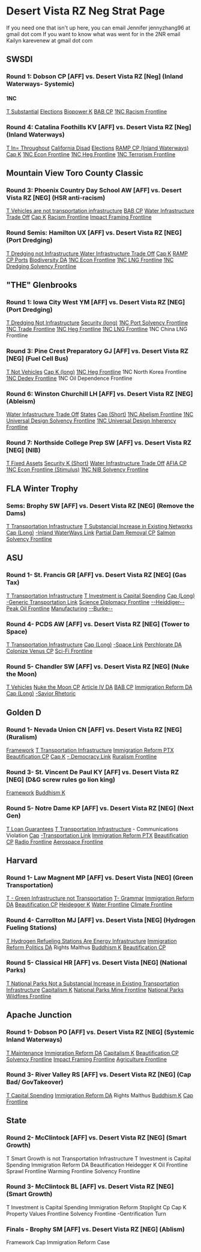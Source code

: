 =Desert Vista RZ Neg Strat Page= 
If you need one that isn't up here, you can email Jennifer jennyzhang96 at gmail dot com
If you want to know what was went for in the 2NR email Kailyn karevenew at gmail dot com

==SWSDI== 
===Round 1: Dobson CP [AFF] vs. Desert Vista RZ [Neg] (Inland Waterways- Systemic)=== 
====1NC==== 
[[debatecoaches/Cite Page#NEGATIVE-1NC%20Ts-1NC%20T%20Substantial=48%20billion|T Substantial]]
[[debatecoaches/Cite Page#NEGATIVE-1NC%20DAs-1NC%20Elections|Elections]]
[[debatecoaches/Cite Page#NEGATIVE-1NC%20Ks-1NC%20Biopower%20K|Biopower K]]
[[debatecoaches/Cite Page#NEGATIVE-1NC%20CPs-1NC%20BAB%20CP|BAB CP]]
[[debatecoaches/Cite Page#NEGATIVE-1NC%20Case%20Frontlines-1NC%20Racism%20Frontline|1NC Racism Frontline]]

===Round 4: Catalina Foothills KV [AFF] vs. Desert Vista RZ [Neg] (Inland Waterways)=== 
[[debatecoaches/Cite Page#NEGATIVE-1NC%20Ts-1NC%20T%20in%20=%20Throughout|T In= Throughout]]
[[debatecoaches/Cite Page#NEGATIVE-1NC%20DAs-1NC%20Cali%20DA|California Disad]]
[[debatecoaches/Cite Page#NEGATIVE-1NC%20DAs-1NC%20Elections|Elections]]
[[debatecoaches/Cite Page#NEGATIVE-1NC%20CPs-1NC%20RAMP-%20Inland%20WaterWays|RAMP CP (Inland Waterways)]]
[[debatecoaches/Cite Page#NEGATIVE-1NC%20Ks-1NC%20Cap%20K|Cap K]]
[[debatecoaches/Cite Page#NEGATIVE-1NC%20Case%20Frontlines-1NC%20Econ%20Frontline|1NC Econ Frontline]]
[[debatecoaches/Cite Page#NEGATIVE-1NC%20Case%20Frontlines-1NC%20Hegemony%20Frontline|1NC Heg Frontline]]
[[debatecoaches/Cite Page#NEGATIVE-1NC%20Case%20Frontlines-1NC%20Terrorism%20Frontline|1NC Terrorism Frontline]]

==Mountain View Toro County Classic== 
===Round 3: Phoenix Country Day School AW [AFF] vs. Desert Vista RZ [NEG] (HSR anti-racism)=== 
[[debatecoaches/Cite Page#NEGATIVE-1NC%20Ts-1NC%20Transportation%20Infrastructure%20=/=%20Vehicles|T Vehicles are not transportation infrastructure]]
[[debatecoaches/Cite Page#NEGATIVE-1NC%20CPs-1NC%20BAB%20CP|BAB CP]]
[[debatecoaches/Cite Page#NEGATIVE-1NC%20DAs-1NC%20Water%20Infrastructure%20Trade%20Off|Water Infrastructure Trade Off]]
[[debatecoaches/Cite Page#NEGATIVE-1NC%20Ks-1NC%20Cap%20K|Cap K]]
[[debatecoaches/Cite Page#NEGATIVE-1NC%20Case%20Frontlines-1NC%20Racism%20Frontline|Racism Frontline]]
[[debatecoaches/Cite Page#NEGATIVE-1NC%20Case%20Frontlines-1NC%20Nuke%20War%20Impact%20Framing|Impact Framing Frontline]]

===Round Semis: Hamilton UX [AFF] vs. Desert Vista RZ [NEG] (Port Dredging)=== 
[[debatecoaches/Cite Page#NEGATIVE-1NC%20Ts-1NC%20T%20Dredging%20=/=%20infastructure|T Dredging not Infrastructure ]]
[[debatecoaches/Cite Page#NEGATIVE-1NC%20DAs-1NC%20Water%20Infrastructure%20Trade%20Off|Water Infrastructure Trade Off]]
[[debatecoaches/Cite Page#NEGATIVE-1NC%20Ks-1NC%20Cap%20K|Cap K]]
[[debatecoaches/Cite Page#NEGATIVE-1NC%20CPs-1NC%20RAMP%20-%20Ports|RAMP CP Ports]]
[[debatecoaches/Cite Page#NEGATIVE-1NC%20DAs-1NC%20Biodiversity|Biodiversity DA]]
[[debatecoaches/Cite Page#NEGATIVE-1NC%20Case%20Frontlines-1NC%20Econ%20Frontline|1NC Econ Frontline]]
[[debatecoaches/Cite Page#NEGATIVE-1NC%20Case%20Frontlines-1NC%20LNG%20Front%20line|1NC LNG Frontline]]
[[debatecoaches/Cite Page#NEGATIVE-1NC%20Case%20Frontlines-1NC%20Dredging%20Solvency%20Frontline|1NC Dredging Solvency Frontline]]

=="THE" Glenbrooks== 
===Round 1: Iowa City West YM [AFF] vs. Desert Vista RZ [NEG] (Port Dredging)=== 
[[debatecoaches/Cite Page#NEGATIVE-1NC%20Ts-1NC%20T%20Dredging%20=/=%20infrastructure|T Dredging Not Infrastructure]]
[[debatecoaches/Cite Page#NEGATIVE-1NC%20Ks-1NC%20Securitization%20(long)|Security (long)]]
[[debatecoaches/Cite Page#NEGATIVE-1NC%20Case%20Frontlines-1NC%20Dredging%20Solvency%20Frontline|1NC Port Solvency Frontline]]
[[debatecoaches/Cite Page#NEGATIVE-1NC%20Case%20Frontlines-1NC%20Trade%20Frontline|1NC Trade Frontline]]
[[debatecoaches/Cite Page#NEGATIVE-1NC%20Case%20Frontlines-1NC%20Hegemony%20Frontline|1NC Heg Frontline]]
[[debatecoaches/Cite Page#NEGATIVE-1NC%20Case%20Frontlines-1NC%20LNG%20Front%20line-1NC%20LNG%20Frontline%20*GBX*|1NC LNG Frontline]]
1NC China LNG Frontline

===Round 3: Pine Crest Preparatory GJ [AFF] vs. Desert Vista RZ [NEG] (Fuel Cell Bus)=== 
[[debatecoaches/Cite Page#NEGATIVE-1NC%20Ts-1NC%20Transportation%20Infrastructure%20=/=%20Vehicles|T Not Vehicles]]
[[debatecoaches/Cite Page#NEGATIVE-Ks-1NC%20Cap%20K|Cap K (long)]]
[[debatecoaches/Cite Page#NEGATIVE-1NC%20Case%20Frontlines-1NC%20Hegemony%20Frontline|1NC Heg Frontline]]
1NC North Korea Frontline
[[debatecoaches/Cite Page#NEGATIVE-1NC%20Case%20Frontlines-1NC%20Dedev%20Frontline|1NC Dedev Frontline]]
1NC Oil Dependence Frontline

===Round 6: Winston Churchill LH [AFF] vs. Desert Vista RZ [NEG] (Ableism)=== 
[[debatecoaches/Cite Page#NEGATIVE-1NC%20DAs-1NC%20Water%20Infrastructure%20Trade%20Off|Water Infastructure Trade Off]]
<span style="background-color: #f8f8ff;">[[debatecoaches/Cite Page#NEGATIVE-1NC%20CPs-1NC%20States-%20Universal%20Design/Abelism%20(with%20Fism)|States]]</span>
[[debatecoaches/Cite Page#NEGATIVE-1NC%20Ks-1NC%20Cap%20K|Cap (Short)]]
[[debatecoaches/Cite Page#NEGATIVE-1NC%20Case%20Frontlines-1NC%20Ableism%20Advantage%20Frontline|1NC Abelism Frontline]]
[[debatecoaches/Cite Page#NEGATIVE-1NC%20Case%20Frontlines-1NC%20Universal%20Design%20Solvency%20Frontline|1NC Universal Design Solvency Frontline]]
[[debatecoaches/Cite Page#NEGATIVE-1NC%20Case%20Frontlines-1NC%20Universal%20Design%20Inherency%20Frontline|1NC Universal Design Inherency Frontline]]

===Round 7: Northside College Prep SW [AFF] vs. Desert Vista RZ [NEG] (NIB)=== 
[[debatecoaches/Cite Page#NEGATIVE-1NC%20Ts-1NC%20Fixed%20Asests/%201%20year|T Fixed Assets]]
[[debatecoaches/Cite Page#NEGATIVE-1NC%20Ks-1NC%20Securitization%20(Short)|Security K (Short)]]
[[debatecoaches/Cite Page#NEGATIVE-1NC%20DAs-1NC%20Water%20Infrastructure%20Trade%20Off|Water Infrastructure Trade Off]]
[[debatecoaches/Cite Page#NEGATIVE-1NC%20CPs-1NC%20AIFA%20CP|AFIA CP]]
[[debatecoaches/Cite Page#NEGATIVE-1NC%20Case%20Frontlines-1NC%20Econ%20Frontline%20(Stimulus)|1NC Econ Frontline (Stimulus)]]
[[debatecoaches/Cite Page#NEGATIVE-1NC%20Case%20Frontlines-1NC%20NIB%20Solvency%20Frontline|1NC NIB Solvency Frontline]]

==FLA Winter Trophy== 
===Sems: Brophy SW [AFF] vs. Desert Vista RZ [NEG] (Remove the Dams)=== 
[[Cite Page#NEGATIVE-1NC%20Ts-Dams%20=/=%20Transportation%20Infrastructure|T Transportation Infrastructure]]
[[Cite Page#NEGATIVE-1NC%20Ts-Substancial%20Increase%20in%20Investment%20in%20Pre-existing%20Transportation%20Infrastructure|T Substancial Increase in Existing Networks]]
[[debatecoaches/Cite Page#NEGATIVE-1NC%20Ks-1NC%20Cap%20K|Cap (Long)]]
[[debatecoaches/Cite Page#NEGATIVE-1NC%20Ks-1NC%20Cap%20K-Links-Inland%20Waterways|-Inland WaterWays Link]]
[[debatecoaches/Cite Page#NEGATIVE-1NC%20CPs-Partial****%20Dam%20Removal%20CP|Partial Dam Removal CP]]
[[debatecoaches/Cite Page#NEGATIVE-1NC%20Case%20Frontlines-1NC%20Dam%20Removal%20Solvency%20Frontline|Salmon Solvency Frontline]]

==ASU== 
===Round 1- St. Francis GR [AFF] vs. Desert Vista RZ [NEG] (Gas Tax)=== 
[[Cite Page#NEGATIVE-1NC%20Ts-Transportation%20=/=%20Tax|T Transportation Infrastructure]]
[[Cite Page#NEGATIVE-1NC%20Ts-Investment%20=%20Capital%20Spending|T Investment is Capital Spending]]
[[debatecoaches/Cite Page#NEGATIVE-1NC%20Ks-1NC%20Cap%20K|Cap (Long)]]
[[debatecoaches/Cite Page#NEGATIVE-1NC%20Ks-1NC%20Cap%20K-Links-Generic|-Generic Transportation Link]]
[[debatecoaches/Cite Page#NEGATIVE-1NC%20Case%20Frontlines-1NC%20Scientific%20Diplomacy%20Frontline|Science Diplomacy Frontline]]
[[debatecoaches/Cite Page#NEGATIVE-1NC%20Case%20Frontlines-1NC%20Scientific%20Diplomacy%20Frontline-Impacts|--Heiddiger--]]
[[debatecoaches/Cite Page#NEGATIVE-1NC%20Case%20Frontlines-1NC%20Peak%20Oil%20Frontline|Peak Oil Frontline]]
[[debatecoaches/Cite Page#NEGATIVE-1NC%20Case%20Frontlines-1NC%20Manufacturing%20Frontline|Manufacturing]]
[[debatecoaches/Cite Page#NEGATIVE-1NC%20Case%20Frontlines-1NC%20Manufacturing%20Frontline-Impacts|--Burke--]]

===Round 4- PCDS AW [AFF] vs. Desert Vista RZ [NEG] (Tower to Space)=== 
[[Cite Page#NEGATIVE-1NC%20Ts-Towers%20to%20Space%20=/=%20Transportation%20Infrastructure|T Transportation Infrastructure]]
[[debatecoaches/Cite Page#NEGATIVE-1NC%20Ks-1NC%20Cap%20K|Cap (Long)]]
[[debatecoaches/Cite Page#NEGATIVE-1NC%20Ks-1NC%20Cap%20K-Links-Space|-Space Link]]
[[debatecoaches/Cite Page#NEGATIVE-1NC%20DAs-1NC%20Perchlorate%20DA|Perchlorate DA]]
[[debatecoaches/Cite Page#NEGATIVE-1NC%20CPs-1NC%20Colonize%20Venus|Colonize Venus CP]]
[[debatecoaches/Cite Page#NEGATIVE-1NC%20Case%20Frontlines-1NC%20Science%20Fiction%20Frontline|Sci-Fi Frontline]]

===Round 5- Chandler SW [AFF] vs. Desert Vista RZ [NEG] (Nuke the Moon)=== 
[[Cite Page#NEGATIVE-1NC%20Ts-1NC%20Transportation%20Infrastructure%20=/=%20Vehicles|T Vehicles]]
[[debatecoaches/Cite Page#NEGATIVE-1NC%20CPs-1NC%20We|Nuke the Moon CP]]
[[debatecoaches/Cite Page#NEGATIVE-1NC%20DAs-1NC%20OST%20DA|Article IV DA]]
[[debatecoaches/Cite Page#NEGATIVE-1NC%20CPs-1NC%20BAB%20CP|BAB CP]]
[[debatecoaches/Cite Page#NEGATIVE-1NC%20DAs-1NC%20Immigration%20Reform%20Politics|Immigration Reform DA]]
[[debatecoaches/Cite Page#NEGATIVE-1NC%20Ks-1NC%20Cap%20K|Cap (Long)]]
[[debatecoaches/Cite Page#NEGATIVE-1NC%20Ks-1NC%20Cap%20K-Links-Save%20From%20Disasters|-Savior Rhetoric]]

==Golden D== 
===Round 1- Nevada Union CN [AFF] vs. Desert Vista RZ [NEG] (Ruralism)=== 
[[debatecoaches/Cite Page#NEGATIVE-1NC%20Frameworks-Shorter%20Version|Framework]]
[[debatecoaches/Cite Page#NEGATIVE-1NC%20Ts-1NC%20Moving%20Debaters%20into%20the%20Debate%20Community%20is%20not%20topical|T Transportation Infrastructure]]
[[debatecoaches/Cite Page#NEGATIVE-1NC%20DAs-1NC%20Immigration%20Reform%20Politics-Golden%20D|Immigration Reform PTX]]
[[debatecoaches/Cite Page#NEGATIVE-1NC%20CPs-1NC%20Beautification%20CP|Beautification CP]]
[[debatecoaches/Cite Page#NEGATIVE-Ks-1NC%20Cap%20K-Impacts-Dialectual%20Materialism%20(you%20k%20affs%20%5BDEMOS%20Link%5D)|Cap K]]
[[debatecoaches/Cite Page#NEGATIVE-Ks-1NC%20Cap%20K-Links-Democracy|- Democracy Link]]
[[debatecoaches/Cite Page#NEGATIVE-1NC%20Case%20Frontlines-1NC%20Ruralism%20Frontline|Ruralism Frontline]]

===Round 3- St. Vincent De Paul KY [AFF] vs. Desert Vista RZ [NEG] (D&G screw rules go lion king)=== 
[[debatecoaches/Cite Page#NEGATIVE-1NC%20Frameworks-Longer%20Version%20(i%20think%20by%20one%20card%20but%20details)|Framework]]
[[debatecoaches/Cite Page#NEGATIVE-Ks-1NC%20Buddhism|Buddhism K]]

===Round 5- Notre Dame KP [AFF] vs. Desert Vista RZ [NEG] (Next Gen)=== 
[[debatecoaches/Cite Page#NEGATIVE-1NC%20Ts-1NC%20Land%20Grants%20are%20not%20Investment|T Loan Guarantees]]
[[debatecoaches/Cite Page#NEGATIVE-1NC%20Ts-1NC%20Next%20Gen%20is%20not%20Transportation%20Infrastructure|T Transportation Infrastructure]]
- Communications Violation
[[debatecoaches/Cite Page#NEGATIVE-Ks-1NC%20Cap%20K|Cap]]
[[debatecoaches/Cite Page#NEGATIVE-Ks-1NC%20Cap%20K-Links-Generic|-Transportation Link]]
[[debatecoaches/Cite Page#NEGATIVE-1NC%20DAs-1NC%20Immigration%20Reform%20Politics|Immigration Reform PTX]]
[[debatecoaches/Cite Page#NEGATIVE-1NC%20CPs-1NC%20Beautification%20CP|Beautification CP]]
[[debatecoaches/Cite Page#NEGATIVE-1NC%20Case%20Frontlines-1NC%20Radio%20frontline|Radio Frontline]]
[[debatecoaches/Cite Page#NEGATIVE-1NC%20Case%20Frontlines-1NC%20Aerospace%20frontline|Aerospace Frontline]]

==Harvard== 
===Round 1- Law Magnent MP [AFF] vs. Desert Vista [NEG] (Green Transportation)=== 
[[debatecoaches/Cite Page#NEGATIVE-1NC%20Ts-1NC%20Green%20Infrastructure%20not%20Transportation|T - Green Infrastructure not Transportation]]
[[debatecoaches/Cite Page#NEGATIVE-1NC%20Ts-1NC%20You%20should%20probably%20spell%20your%20plan%20text%20properly|T- Grammar]]
[[debatecoaches/Cite Page#NEGATIVE-1NC%20DAs-1NC%20Immigration%20Reform%20Politics|Immigration Reform DA]]
[[debatecoaches/Cite Page#NEGATIVE-1NC%20CPs-1NC%20Beautification%20CP|Beautification CP]]
[[debatecoaches/Cite Page#NEGATIVE-Ks-1NC%20Heidegger%20K|Heidegger K]]
[[debatecoaches/Cite Page#NEGATIVE-1NC%20Case%20Frontlines-1NC%20Aerospace%20frontline-1NC%20Green%20Tech%20Water%20Frontline|Water Frontline]]
[[debatecoaches/Cite Page#NEGATIVE-1NC%20Case%20Frontlines-1NC%20Aerospace%20frontline-1NC%20Green%20Tech%20Climate%20Frontline|Climate Frontline]]

===Round 4- Carrollton MJ [AFF] vs. Desert Vista [NEG] (Hydrogen Fueling Stations)=== 
[[debatecoaches/Cite Page#NEGATIVE-1NC%20Ts-1NC%20Hydrogen%20Refueling%20Stations%20are%20Energy%20Infrastructure|T Hydrogen Refueling Stations Are Energy Infrastructure]]
[[debatecoaches/Cite Page#NEGATIVE-1NC%20DAs-1NC%20Immigration%20Reform%20Politics|Immigration Reform Politics DA]]
Rights Malthus
[[debatecoaches/Cite Page#NEGATIVE-Ks-1NC%20Buddhism|Buddhism K]]
[[debatecoaches/Cite Page#NEGATIVE-1NC%20CPs-1NC%20Beautification%20CP|Beautification CP]]

===Round 5- Classical HR [AFF] vs. Desert Vista [NEG] (National Parks)=== 
[[debatecoaches/Cite Page#NEGATIVE-1NC%20Ts-1NC%20National%20Parks%20Not%20a%20Substancial%20Increase%20in%20Existing%20Transportation%20Infrastructure|T National Parks Not a Substancial Increase in Existing Transportation Infrastructure]]
[[debatecoaches/Cite Page#NEGATIVE-Ks-1NC%20Cap%20K|Capitalism K]]
[[debatecoaches/Cite Page#NEGATIVE-1NC%20Case%20Frontlines-1NC%20National%20Parks%20Mines%20Frontline|National Parks Mine Frontline]]
[[debatecoaches/Cite Page#NEGATIVE-1NC%20Case%20Frontlines-1NC%20National%20Parks%20Wildfires%20Frontline|National Parks Wildfires Frontline]]

==Apache Junction== 
===Round 1- Dobson PO [AFF] vs. Desert Vista RZ [NEG] (Systemic Inland Waterways)=== 
[[debatecoaches/Cite Page#NEGATIVE-1NC%20Ts-1NC%20T%20Maintenance|T Maintenance]]
[[debatecoaches/Cite Page#NEGATIVE-1NC%20DAs-1NC%20Immigration%20Reform%20Politics|Immigration Reform DA]]
[[debatecoaches/Cite Page#NEGATIVE-Ks-1NC%20Cap%20K|Capitalism K]]
[[debatecoaches/Cite Page#NEGATIVE-1NC%20CPs-1NC%20Beautification%20CP|Beautification CP]]
[[debatecoaches/Cite Page#NEGATIVE-1NC%20Case%20Frontlines-1NC%20Inland%20Waterways%20Solvency%20Frontline|Solvency Frontline]]
[[debatecoaches/Cite Page#NEGATIVE-1NC%20Case%20Frontlines-1NC%20Inland%20Waterways%20Impact%20Framing|Impact Framing Frontline]]
[[debatecoaches/Cite Page#NEGATIVE-1NC%20Case%20Frontlines-1NC%20Inland%20Waterways%20Agriculture%20Frontline|Agriculture Frontline]]

===Round 3- River Valley RS [AFF] vs. Desert Vista RZ [NEG] (Cap Bad/ GovTakeover)=== 
[[debatecoaches/Cite Page#NEGATIVE-1NC%20Ts-1NC%20Investment%20=%20Capital%20Spending|T Capital Spending]]
[[debatecoaches/Cite Page#NEGATIVE-1NC%20DAs-1NC%20Immigration%20Reform%20Politics|Immigration Reform DA]]
Rights Malthus
[[debatecoaches/Cite Page#NEGATIVE-Ks-1NC%20Buddhism|Buddhism K]]
[[debatecoaches/Cite Page#NEGATIVE-1NC%20Case%20Frontlines-1NC%20Cap%20Frontline|Cap Frontline]]

==State== 
===Round 2- McClintock [AFF] vs. Desert Vista RZ [NEG] (Smart Growth)=== 
T Smart Growth is not Transportation Infrastructure
T Investment is Capital Spending
Immigration Reform DA
Beautification
Heidegger K
Oil Frontline
Sprawl Frontline
Warming Frontline
Solvency Frontline

===Round 3- McClintock BL [AFF] vs. Desert Vista RZ [NEG] (Smart Growth)=== 
T Investment is Capital Spending
Immigration Reform
Stoplight Cp
Cap K
Property Values Frontline
Solvency Frontline
-Gentrification Turn

===Finals - Brophy SM [AFF] vs. Desert Vista RZ [NEG] (Ablism)=== 
Framework
Cap
Immigration Reform
Case